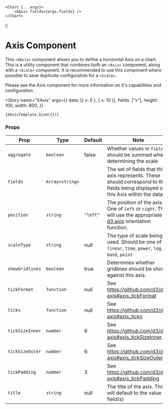 <!--- XAxis.stories.mdx --->



<Meta title="Components/Axis/XAxis" component={XAxis} />

    <Chart {...args}>
        <XAxis fields={args.fields} />
    </Chart>
);

# Axis Component

This `<XAxis>` component allows you to define a horizontal Axis on a chart. This is a utility component that combines both an <LinkTo kind="Axis-Axis">`<Axis>`</LinkTo> component, along with a `<Scale>` component. It is recommended to use this component where possible to save duplicate configuration for a `<Scale>`.

Please see the <LinkTo kind="Axis-Axis">Axis</LinkTo> component for more information on it's capabilities and configuration.

<Story
    name="XAxis"
    args={{
        data: [{ x: 0 }, { x: 10 }],
        fields: ["x"],
        height: 100,
        width: 800,
    }}
>
    {XAxisTemplate.bind({})}
</Story>

### Props

| Prop            | Type            | Default  | Note                                                                                                                                                     |
| --------------- | --------------- | -------- | -------------------------------------------------------------------------------------------------------------------------------------------------------- |
| `aggregate`     | `boolean`       | false    | Whether values in `fields` should be summed when determining the scale                                                                                   |
| `fields`        | `Array<string>` |          | The set of fields that this axis represents. These should correspond to the fields being displayed on this Axis within the data.                         |
| `position`      | `string`        | `"left"` | The position of the axis. One of `left` or `right`. This will use the appropriate [d3.axis](https://github.com/d3/d3-axis#axisTop) orientation function. |
| `scaleType`     | `string`        | null     | The type of scale being used. Should be one of `linear`, `time`, `power`, `log`, `band`, `point`                                                         |
| `showGridlines` | `boolean`       | true     | Determines whether gridlines should be shown against this axis.                                                                                          |
| `tickFormat`    | `function`      | null     | See https://github.com/d3/d3-axis#axis_tickFormat                                                                                                        |
| `ticks`         | `function`      | null     | See https://github.com/d3/d3-axis#axis_ticks                                                                                                             |
| `tickSizeInner` | `number`        | 6        | See https://github.com/d3/d3-axis#axis_tickSizeInner.                                                                                                    |
| `tickSizeOuter` | `number`        | 6        | See https://github.com/d3/d3-axis#axis_tickSizeOuter.                                                                                                    |
| `tickPadding`   | `number`        | 3        | See https://github.com/d3/d3-axis#axis_tickPadding.                                                                                                      |
| `title`         | `string`        | null     | The title of the axis. This will default to the value in field(s)                                                                                        |

<br />
